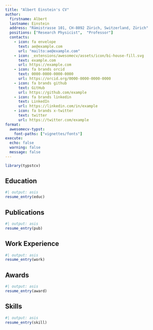 ```yaml
---
title: "Albert Einstein's CV"
author:
  firstname: Albert
  lastname: Einstein
  address: "Rämistrasse 101, CH-8092 Zürich, Switzerland, Zürich"
  positions: ["Research Physicist",  "Professor"]
  contacts:
    - icon: fa envelope
      text: ae@example.com
      url: "mailto:ae@example.com"
    - icon: _extensions/awesomecv/assets/icon/bi-house-fill.svg
      text: example.com
      url: https://example.com
    - icon: fa brands orcid
      text: 0000-0000-0000-0000
      url: https://orcid.org/0000-0000-0000-0000
    - icon: fa brands github
      text: GitHub
      url: https://github.com/example
    - icon: fa brands linkedin
      text: LinkedIn
      url: https://linkedin.com/in/example
    - icon: fa brands x-twitter
      text: twitter
      url: https://twitter.com/example
format:
  awesomecv-typst:
    font-paths: ["vignettes/fonts"]
execute:
  echo: false
  warning: false
  message: false
---
```


```r
library(typstcv)
```

## Education

```r
#| output: asis
resume_entry(educ)
```


## Publications

```r
#| output: asis
resume_entry(pub)
```

## Work Experience

```r
#| output: asis
resume_entry(work)
```

## Awards

```r
#| output: asis
resume_entry(award)
```

## Skills

```r
#| output: asis
resume_entry(skill)
```